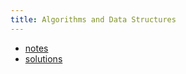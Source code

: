 ```yaml
---
title: Algorithms and Data Structures
---
```


* [notes](https://igor-dimi.github.io/alda-sose25-notes/)
* [solutions](https://igor-dimi.github.io/alda-sose25-sol/)